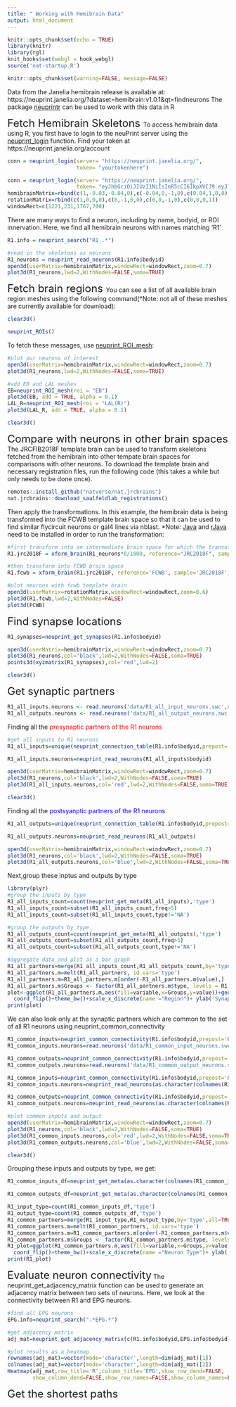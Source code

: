 ---
title: " Working with Hemibrain Data"
output: html_document
---

```{r setup, include=FALSE}
knitr::opts_chunk$set(echo = TRUE)
library(knitr)
library(rgl)
knit_hooks$set(webgl = hook_webgl)
source('nat-startup.R')
```

```{r global_options,include=FALSE}
knitr::opts_chunk$set(warning=FALSE, message=FALSE)
```

Data from the Janelia hemibrain release is available at: https://neuprint.janelia.org/?dataset=hemibrain:v1.0.1&qt=findneurons 
The package [neuprintr](http://natverse.org/neuprintr/reference/index.html) can be used to work with this data in R 

<font size=5> Fetch Hemibrain Skeletons </font>
To access hemibrain data using R, you first have to login to the neuPrint server using the [neuprint_login](http://natverse.org/neuprintr/reference/neuprint_login.html) function. Find your token at https://neuprint.janelia.org/account\

```{r,echo=TRUE,results='hide',message=FALSE,warning=FALSE,eval=FALSE}
conn = neuprint_login(server= "https://neuprint.janelia.org/",
                      token= "yourtokenhere")
```
```{r, include=FALSE}
conn = neuprint_login(server= "https://neuprint.janelia.org/",
                      token= "eyJhbGciOiJIUzI1NiIsInR5cCI6IkpXVCJ9.eyJlbWFpbCI6ImlzYWJlbGFkYWxlc3NhbmRyb0BnbWFpbC5jb20iLCJsZXZlbCI6Im5vYXV0aCIsImltYWdlLXVybCI6Imh0dHBzOi8vbGgzLmdvb2dsZXVzZXJjb250ZW50LmNvbS9hLS9BT2gxNEdqRVMzRG9INXBPUTU4Rmh6TUQwQnlyYUg0RFNPSUpBMzA3NVoycT9zej01MD9zej01MCIsImV4cCI6MTc2NzI0NzM3MH0.WLZrEFi2rK9E6z5RCU_NHToY1gI7O2t6uLnJ5nGt5vg")
hemibrainMatrix=rbind(c(1,-0.03,-0.04,0),c(-0.04,0,-1,0),c(0.04,1,0,0),c(0,0,0,1))
rotationMatrix=rbind(c(1,0,0,0),c(0,-1,0,0),c(0,0,-1,0),c(0,0,0,1))
windowRect=c(1221,231,1767,700)
```
There are many ways to find a neuron, including by name, bodyid, or ROI innervation. Here, we find all hemibrain neurons with names matching 'R1'
```{r, webgl=TRUE, echo=TRUE}
R1.info = neuprint_search("R1_.*")

#read in the skeletons as neurons 
R1_neurons = neuprint_read_neurons(R1.info$bodyid)
open3d(userMatrix=hemibrainMatrix,windowRect=windowRect,zoom=0.7)
plot3d(R1_neurons,lwd=2,WithNodes=FALSE,soma=TRUE)
```
<font size=5> Fetch brain regions </font>
You can see a list of all available brain region meshes using the following command(*Note: not all of these meshes are currently available for download):
```{r,include=FALSE}
clear3d()
```
```{r}
neuprint_ROIs()
```
To fetch these messages, use [neuprint_ROI_mesh](http://natverse.org/neuprintr/reference/neuprint_ROI_mesh.html): 
```{r, webgl=TRUE, echo=TRUE}
#plot our neurons of interest 
open3d(userMatrix=hemibrainMatrix,windowRect=windowRect,zoom=0.7)
plot3d(R1_neurons,lwd=2,WithNodes=FALSE,soma=TRUE)

#add EB and LAL meshes 
EB=neuprint_ROI_mesh(roi = "EB")
plot3d(EB, add = TRUE, alpha = 0.1)
LAL_R=neuprint_ROI_mesh(roi = "LAL(R)")
plot3d(LAL_R, add = TRUE, alpha = 0.1)
```
```{r,include=FALSE}
clear3d()
```
<font size=5> Compare with neurons in other brain spaces</font>
The JRCFIB2018F template brain can be used to transform skeletons fetched from the hemibrain into other tempate brain spaces for comparisons with other neurons. To download the template brain and necessary registration files, run the following code (this takes a while but only needs to be done once).
```{r,echo=TRUE,results='hide',message=FALSE,warning=FALSE,eval=FALSE}
remotes::install_github("natverse/nat.jrcbrains")
nat.jrcbrains::download_saalfeldlab_registrations()
```
Then apply the transformations. In this example, the hemibrain data is being transformed into the FCWB template brain space so that it can be used to find similar flycircuit neurons or gal4 lines via nblast. 
*Note: [Java](https://www.oracle.com/java/technologies/javase-downloads.html) and [rJava](https://github.com/s-u/rJava) need to be installed in order to run the transformation: 
```{r, webgl=TRUE, echo=TRUE,results='hide',message=FALSE,warning=FALSE}
#first transform into an intermediate brain space for which the transofrmation is defined 
R1.jrc2018F = xform_brain(R1_neurons*8/1000, reference="JRC2018F", sample="JRCFIB2018F")

#then transform into FCWB brain space 
R1.fcwb = xform_brain(R1.jrc2018F, reference='FCWB', sample='JRC2018F')

#plot neurons with fcwb template brain 
open3d(userMatrix=rotationMatrix,windowRect=windowRect,zoom=0.6)
plot3d(R1.fcwb,lwd=2,WithNodes=FALSE)
plot3d(FCWB)
```

<font size=5> Find synapse locations</font>
```{r, webgl=TRUE, echo=TRUE,results='hide',message=FALSE,warning=FALSE}
R1_synapses=neuprint_get_synapses(R1.info$bodyid)

open3d(userMatrix=hemibrainMatrix,windowRect=windowRect,zoom=0.7)
plot3d(R1_neurons,col='black',lwd=2,WithNodes=FALSE,soma=TRUE)
points3d(xyzmatrix(R1_synapses),col='red',lwd=2)
```
```{r,include=FALSE}
clear3d()
```
<font size=5> Get synaptic partners</font>
```{r,echo=FALSE,results='hide',message=FALSE,warning=FALSE}
R1_all_inputs.neurons <- read.neurons('data/R1_all_input_neurons.swc',class="neuron")
R1_all_outputs.neurons <- read.neurons('data/R1_all_output_neurons.swc',class="neuron") 
```
Finding all the <span style="color:red"> presynaptic partners of the R1 neurons 
```{r,echo=TRUE,results='hide',message=FALSE,warning=FALSE}
#get all inputs to R1 neurons 
R1_all_inputs=unique(neuprint_connection_table(R1.info$bodyid,prepost='PRE')$partner)
```
```{r,echo=TRUE,results='hide',message=FALSE,warning=FALSE,eval=FALSE}
R1_all_inputs.neurons=neuprint_read_neurons(R1_all_inputs$bodyid)
```
```{r, webgl=TRUE, echo=TRUE,results='hide',message=FALSE,warning=FALSE}
open3d(userMatrix=hemibrainMatrix,windowRect=windowRect,zoom=0.7)
plot3d(R1_neurons,col='black',lwd=2,WithNodes=FALSE,soma=TRUE)
plot3d(R1_all_inputs.neurons,col='red',lwd=2,WithNodes=FALSE,soma=TRUE)
```
```{r,include=FALSE}
clear3d()
```
Finding all the <span style="color:blue"> postsyanptic partners of the R1 neurons 
```{r,echo=TRUE,results='hide',message=FALSE,warning=FALSE}
R1_all_outputs=unique(neuprint_connection_table(R1.info$bodyid,prepost='POST')$partner)
```
```{r,echo=TRUE,results='hide',message=FALSE,warning=FALSE,eval=FALSE}
R1_all_outputs.neurons=neuprint_read_neurons(R1_all_outputs)
```
```{r, webgl=TRUE, echo=TRUE,results='hide',message=FALSE,warning=FALSE}
open3d(userMatrix=hemibrainMatrix,windowRect=windowRect,zoom=0.7)
plot3d(R1_neurons,col='black',lwd=2,WithNodes=FALSE,soma=TRUE)
plot3d(R1_all_outputs.neurons,col='blue',lwd=2,WithNodes=FALSE,soma=TRUE)

```
Next,group these inptus and outputs by type 
```{r, webgl=TRUE, echo=TRUE,results='hide',message=FALSE,warning=FALSE}
library(plyr)
#group the inputs by type 
R1_all_inputs_count=count(neuprint_get_meta(R1_all_inputs),'type')
R1_all_inputs_count=subset(R1_all_inputs_count,freq>5)
R1_all_inputs_count=subset(R1_all_inputs_count,type!='NA')

#group the outputs by type 
R1_all_outputs_count=count(neuprint_get_meta(R1_all_outputs),'type')
R1_all_outputs_count=subset(R1_all_outputs_count,freq>5)
R1_all_outputs_count=subset(R1_all_outputs_count,type!='NA')

#aggregate data and plot as a bar graph 
R1_all_partners=merge(R1_all_inputs_count,R1_all_outputs_count,by='type',all=TRUE)
R1_all_partners.m=melt(R1_all_partners, id.vars='type')
R1_all_partners.m=R1_all_partners.m[order(-R1_all_partners.m$value),]
R1_all_partners.m$Groups <- factor(R1_all_partners.m$type, levels = R1_all_partners[order(R1_all_partners$freq.x),]$type)
plot<-ggplot(R1_all_partners.m,aes(fill=variable,x=Groups,y=value))+geom_bar(stat="identity")+
  coord_flip()+theme_bw()+scale_x_discrete(name ="Region")+ ylab('Synapse Count')+theme(legend.position="none")+scale_fill_manual(values=c("blue","red"))
print(plot)
```

We can also look only at the synaptic partners which are common to the set of all R1 neurons using neuprint_common_connectivity
```{r,echo=FALSE,results='hide',message=FALSE,warning=FALSE}
R1_common_inputs=neuprint_common_connectivity(R1.info$bodyid,prepost='PRE')
R1_common_inputs.neurons=read.neurons('data/R1_common_input_neurons.swc',class="neuron")

R1_common_outputs=neuprint_common_connectivity(R1.info$bodyid,prepost='POST')
R1_common_outputs.neurons=read.neurons('data/R1_common_output_neurons.swc',class="neuron")
```
```{r,echo=TRUE,results='hide',message=FALSE,warning=FALSE,eval=FALSE}
R1_common_inputs=neuprint_common_connectivity(R1.info$bodyid,prepost='PRE')
R1_common_inputs.neurons=neuprint_read_neurons(as.character(colnames(R1_common_inputs)))

R1_common_outputs=neuprint_common_connectivity(R1.info$bodyid,prepost='POST')
R1_common_outputs.neurons=neuprint_read_neurons(as.character(colnames(R1_common_outputs)))
```
```{r, webgl=TRUE, echo=TRUE,results='hide',message=FALSE,warning=FALSE}
#plot common inputs and output 
open3d(userMatrix=hemibrainMatrix,windowRect=windowRect,zoom=0.7)
plot3d(R1_neurons,col='black',lwd=2,WithNodes=FALSE,soma=TRUE)
plot3d(R1_common_inputs.neurons,col='red',lwd=2,WithNodes=FALSE,soma=TRUE)
plot3d(R1_common_outputs.neurons,col='blue',lwd=2,WithNodes=FALSE,soma=TRUE)
```
```{r,include=FALSE}
clear3d()
```
Grouping these inputs and outputs by type, we get: 
```{r, webgl=TRUE, echo=FALSE,results='hide',message=FALSE,warning=FALSE}
R1_common_inputs_df=neuprint_get_meta(as.character(colnames(R1_common_inputs)))

R1_common_outputs_df=neuprint_get_meta(as.character(colnames(R1_common_outputs)))

R1_input_type=count(R1_common_inputs_df,'type')
R1_output_type=count(R1_common_outputs_df,'type')
R1_common_partners=merge(R1_input_type,R1_output_type,by='type',all=TRUE)
R1_common_partners.m=melt(R1_common_partners, id.vars='type')
R1_common_partners.m=R1_common_partners.m[order(-R1_common_partners.m$value),]
R1_common_partners.m$Groups <- factor(R1_common_partners.m$type, levels = R1_common_partners[order(R1_common_partners$freq.y),]$type)
R1_plot=ggplot(R1_common_partners.m,aes(fill=variable,x=Groups,y=value))+geom_bar(stat="identity")+ ggtitle('R1a common partners')+
  coord_flip()+theme_bw()+scale_x_discrete(name ="Neuron Type")+ ylab('# Connections')+theme(legend.position="none")+scale_fill_manual(values=c("blue","red"))
print(R1_plot)
```

<font size=5> Evaluate neuron connectivity</font>
The neuprint_get_adjacency_matrix function can be used to generate an adjacency matrix between two sets of neurons. Here, we look at the connectivity between R1 and EPG neurons. 
```{r, webgl=TRUE, echo=TRUE,results='hide',message=FALSE,warning=FALSE}

#find all EPG neurons 
EPG.info=neuprint_search(".*EPG.*")

#get adjacency matrix 
adj_mat=neuprint_get_adjacency_matrix(c(R1.info$bodyid,EPG.info$bodyid))

#plot results as a heatmap
rownames(adj_mat)=vector(mode='character',length=dim(adj_mat)[1])
colnames(adj_mat)=vector(mode='character',length=dim(adj_mat)[2])
Heatmap(adj_mat,row_title='R',column_title='EPG',show_row_dend=FALSE,
        show_column_dend=FALSE,show_row_names=FALSE,show_column_names=FALSE,heatmap_legend_param=list(title='weight'))

```

<font size=5> Get the shortest paths </font>